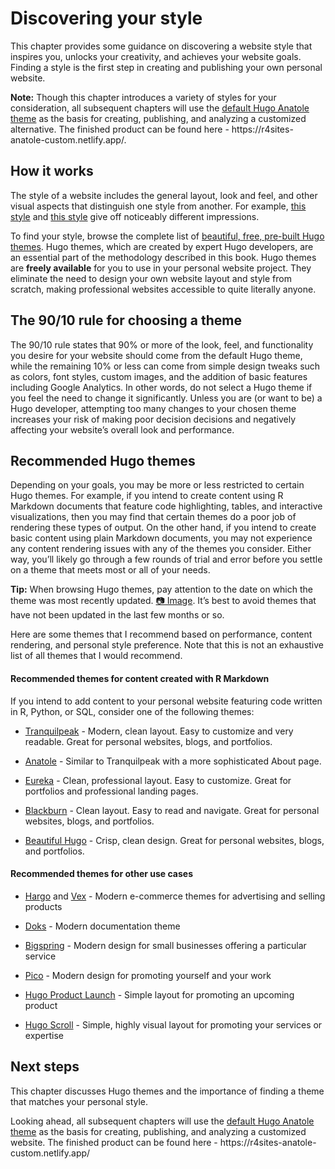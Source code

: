 # Discovering your style {#choose-theme}

This chapter provides some guidance on discovering a website style that inspires you, unlocks your creativity, and achieves your website goals. Finding a style is the first step in creating and publishing your own personal website.

**Note:** Though this chapter introduces a variety of styles for your consideration, all subsequent chapters will use the [default Hugo Anatole theme](https://themes.gohugo.io/theme/anatole/) as the basis for creating, publishing, and analyzing a customized alternative. The finished product can be found here - https://r4sites-anatole-custom.netlify.app/.

## How it works

The style of a website includes the general layout, look and feel, and other visual aspects that distinguish one style from another. For example, [this style](https://themes.gohugo.io/vex-hugo/) and [this style](https://themes.gohugo.io/hugo-split-theme/) give off noticeably different impressions.

To find your style, browse the complete list of [beautiful, free, pre-built Hugo themes](https://themes.gohugo.io/). Hugo themes, which are created by expert Hugo developers, are an essential part of the methodology described in this book. Hugo themes are **freely available** for you to use in your personal website project. They eliminate the need to design your own website layout and style from scratch, making professional websites accessible to quite literally anyone.

## The 90/10 rule for choosing a theme

The 90/10 rule states that 90% or more of the look, feel, and functionality you desire for your website should come from the default Hugo theme, while the remaining 10% or less can come from simple design tweaks such as colors, font styles, custom images, and the addition of basic features including Google Analytics. In other words, do not select a Hugo theme if you feel the need to change it significantly. Unless you are (or want to be) a Hugo developer, attempting too many changes to your chosen theme increases your risk of making poor decision decisions and negatively affecting your website's overall look and performance.

## Recommended Hugo themes

Depending on your goals, you may be more or less restricted to certain Hugo themes. For example, if you intend to create content using R Markdown documents that feature code highlighting, tables, and interactive visualizations, then you may find that certain themes do a poor job of rendering these types of output. On the other hand, if you intend to create basic content using plain Markdown documents, you may not experience any content rendering issues with any of the themes you consider. Either way, you'll likely go through a few rounds of trial and error before you settle on a theme that meets most or all of your needs.

**Tip:** When browsing Hugo themes, pay attention to the date on which the theme was most recently updated. [📷 Image](https://i.imgur.com/fp7WH6s.png). It's best to avoid themes that have not been updated in the last few months or so.

Here are some themes that I recommend based on performance, content rendering, and personal style preference. Note that this is not an exhaustive list of all themes that I would recommend.

#### Recommended themes for content created with R Markdown {-}

If you intend to add content to your personal website featuring code written in R, Python, or SQL, consider one of the following themes:

- [Tranquilpeak](https://themes.gohugo.io/hugo-tranquilpeak-theme/) - Modern, clean layout. Easy to customize and very readable. Great for personal websites, blogs, and portfolios.

- [Anatole](https://themes.gohugo.io/anatole/) - Similar to Tranquilpeak with a more sophisticated About page.

- [Eureka](https://themes.gohugo.io/hugo-eureka/) - Clean, professional layout. Easy to customize. Great for portfolios and professional landing pages.

- [Blackburn](https://themes.gohugo.io/blackburn/) - Clean layout. Easy to read and navigate. Great for personal websites, blogs, and portfolios.

- [Beautiful Hugo](https://themes.gohugo.io/beautifulhugo/) - Crisp, clean design. Great for personal websites, blogs, and portfolios.

#### Recommended themes for other use cases {-}

- [Hargo](https://themes.gohugo.io/hargo-hugo-ecommerce-theme/) and [Vex](https://themes.gohugo.io/vex-hugo/) - Modern e-commerce themes for advertising and selling products

- [Doks](https://themes.gohugo.io/doks/) - Modern documentation theme

- [Bigspring](https://themes.gohugo.io/bigspring-hugo-startup-theme/) - Modern design for small businesses offering a particular service

- [Pico](https://themes.gohugo.io/hugo-theme-pico/) - Modern design for promoting yourself and your work

- [Hugo Product Launch](https://themes.gohugo.io/hugo-product-launch/) - Simple layout for promoting an upcoming product

- [Hugo Scroll](https://themes.gohugo.io/hugo-scroll/) - Simple, highly visual layout for promoting your services or expertise

## Next steps

This chapter discusses Hugo themes and the importance of finding a theme that matches your personal style.

Looking ahead, all subsequent chapters will use the [default Hugo Anatole theme](https://themes.gohugo.io/theme/anatole/) as the basis for creating, publishing, and analyzing a customized website. The finished product can be found here - https://r4sites-anatole-custom.netlify.app/



